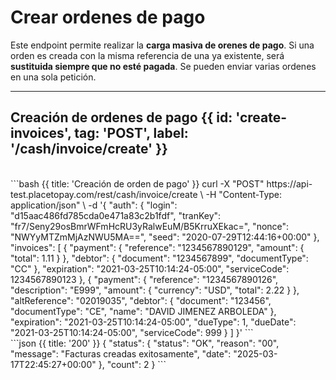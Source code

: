 

# Crear ordenes de pago

Este endpoint permite realizar la **carga masiva de orenes de pago**.
Si una orden es creada con la misma referencia de una ya existente, será **sustituida siempre que no esté pagada**.
Se pueden enviar varias ordenes en una sola petición.

---

## Creación de ordenes de pago {{ id: 'create-invoices', tag: 'POST', label: '/cash/invoice/create' }}

<Row>
  <Col>
    <ApiReader
      path="/create"
      method="POST"
      api={props.refs}
    />
  </Col>
  <Col sticky>
    <br />
  <CodeGroup title="Solicitud de creación de orden de pago" tag="POST" label="/cash/invoice/create">
    ```bash {{ title: 'Creación de orden de pago' }}
    curl -X "POST" https://api-test.placetopay.com/rest/cash/invoice/create \
    -H "Content-Type: application/json" \
    -d '{
        "auth": {
          "login": "d15aac486fd785cda0e471a83c2b1fdf",
          "tranKey": "fr7/Seny29osBmrWFmHcRU3yRalwEuM/B5KrruXEkac=",
          "nonce": "NWYyMTZmMjAzNWU5MA==",
          "seed": "2020-07-29T12:44:16+00:00"
        },
        "invoices": [
          {
            "payment": {
              "reference": "1234567890129",
              "amount": {
                "total": 1.11
              }
            },
            "debtor": {
              "document": "1234567899",
              "documentType": "CC"
            },
            "expiration": "2021-03-25T10:14:24-05:00",
            "serviceCode": 1234567890123
          },
          {
            "payment": {
              "reference": "1234567890126",
              "description": "E999",
              "amount": {
                "currency": "USD",
                "total": 2.22
              }
            },
            "altReference": "02019035",
            "debtor": {
              "document": "123456",
              "documentType": "CE",
              "name": "DAVID JIMENEZ ARBOLEDA"
            },
            "expiration": "2021-03-25T10:14:24-05:00",
            "dueType": 1,
            "dueDate": "2021-03-25T10:14:24-05:00",
            "serviceCode": 999
          }
        ]
      }'
      ```
    </CodeGroup>
  </Col>
</Row>

<Row>
  <Col>
    <ApiReader
      path="/create"
      method="post"
      type="response"
      api={props.refs}
    />
  </Col>
  <Col sticky>
    <br />
    <CodeGroup title="Respuesta">
      ```json {{ title: '200' }}
      {
        "status": {
          "status": "OK",
          "reason": "00",
          "message": "Facturas creadas exitosamente",
          "date": "2025-03-17T22:45:27+00:00"
        },
        "count": 2
      }
      ```
    </CodeGroup>
  </Col>
</Row>
